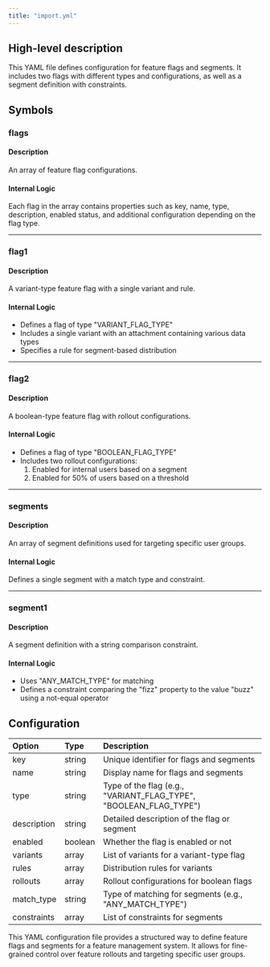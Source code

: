 ```yaml
---
title: "import.yml"
---
```


## High-level description
This YAML file defines configuration for feature flags and segments. It includes two flags with different types and configurations, as well as a segment definition with constraints.

## Symbols

### flags
#### Description
An array of feature flag configurations.

#### Internal Logic
Each flag in the array contains properties such as key, name, type, description, enabled status, and additional configuration depending on the flag type.

___

### flag1
#### Description
A variant-type feature flag with a single variant and rule.

#### Internal Logic
- Defines a flag of type "VARIANT_FLAG_TYPE"
- Includes a single variant with an attachment containing various data types
- Specifies a rule for segment-based distribution

___

### flag2
#### Description
A boolean-type feature flag with rollout configurations.

#### Internal Logic
- Defines a flag of type "BOOLEAN_FLAG_TYPE"
- Includes two rollout configurations:
  1. Enabled for internal users based on a segment
  2. Enabled for 50% of users based on a threshold

___

### segments
#### Description
An array of segment definitions used for targeting specific user groups.

#### Internal Logic
Defines a single segment with a match type and constraint.

___

### segment1
#### Description
A segment definition with a string comparison constraint.

#### Internal Logic
- Uses "ANY_MATCH_TYPE" for matching
- Defines a constraint comparing the "fizz" property to the value "buzz" using a not-equal operator

## Configuration
| Option | Type | Description |
|:-------|:-----|:------------|
| key | string | Unique identifier for flags and segments |
| name | string | Display name for flags and segments |
| type | string | Type of the flag (e.g., "VARIANT_FLAG_TYPE", "BOOLEAN_FLAG_TYPE") |
| description | string | Detailed description of the flag or segment |
| enabled | boolean | Whether the flag is enabled or not |
| variants | array | List of variants for a variant-type flag |
| rules | array | Distribution rules for variants |
| rollouts | array | Rollout configurations for boolean flags |
| match_type | string | Type of matching for segments (e.g., "ANY_MATCH_TYPE") |
| constraints | array | List of constraints for segments |

This YAML configuration file provides a structured way to define feature flags and segments for a feature management system. It allows for fine-grained control over feature rollouts and targeting specific user groups.